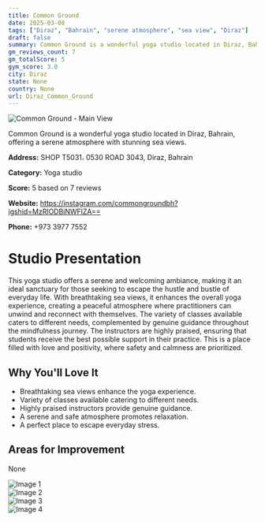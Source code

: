 ```yaml
---
title: Common Ground
date: 2025-03-08
tags: ["Diraz", "Bahrain", "serene atmosphere", "sea view", "Diraz"]  
draft: false
summary: Common Ground is a wonderful yoga studio located in Diraz, Bahrain, offering a serene atmosphere with stunning sea views.
gm_reviews_count: 7
gm_totalScore: 5
gym_score: 3.0
city: Diraz
state: None
country: None
url: Diraz_Common_Ground
---
```


<div className="aspect-[16/9] relative my-8">
  <img 
    src="https://lh5.googleusercontent.com/p/AF1QipM9D-UZmjjqSngzwrsDVR75-QpNB0xk6XcV0yyt=w1920-h1080-k-no"
    alt="Common Ground - Main View"
    className="object-cover absolute inset-0 w-full h-full rounded-lg"
  />
</div>

Common Ground is a wonderful yoga studio located in Diraz, Bahrain, offering a serene atmosphere with stunning sea views.

**Address:** SHOP T5031، 0530 ROAD 3043, Diraz, Bahrain

**Category:** Yoga studio

**Score:** 5 based on 7 reviews

**Website:** https://instagram.com/commongroundbh?igshid=MzRlODBiNWFlZA==

**Phone:** +973 3977 7552

# Studio Presentation

This yoga studio offers a serene and welcoming ambiance, making it an ideal sanctuary for those seeking to escape the hustle and bustle of everyday life. With breathtaking sea views, it enhances the overall yoga experience, creating a peaceful atmosphere where practitioners can unwind and reconnect with themselves. The variety of classes available caters to different needs, complemented by genuine guidance throughout the mindfulness journey. The instructors are highly praised, ensuring that students receive the best possible support in their practice. This is a place filled with love and positivity, where safety and calmness are prioritized.



## Why You'll Love It

- Breathtaking sea views enhance the yoga experience.
- Variety of classes available catering to different needs.
- Highly praised instructors provide genuine guidance.
- A serene and safe atmosphere promotes relaxation.
- A perfect place to escape everyday stress.

## Areas for Improvement

None

<div className="grid grid-cols-1 xl:grid-cols-2 gap-4 my-8">
<div className="aspect-[4/3] relative"><img src="https://lh5.googleusercontent.com/p/AF1QipNbawSeCKWA1bcYYwatHnITtsU0rm5aS-ZaRfFS=w1920-h1080-k-no" alt="Image 1" className="object-cover absolute inset-0 w-full h-full rounded-lg" /></div>
<div className="aspect-[4/3] relative"><img src="https://lh5.googleusercontent.com/p/AF1QipOz02P9AMCjtds8WoPvdgmxcWcmhzt40Edu8Hl2=w1920-h1080-k-no" alt="Image 2" className="object-cover absolute inset-0 w-full h-full rounded-lg" /></div>
<div className="aspect-[4/3] relative"><img src="https://lh5.googleusercontent.com/p/AF1QipPfdn8pldO4RhKhll2TbjNsuxyuea_m1THeb6wI=w1920-h1080-k-no" alt="Image 3" className="object-cover absolute inset-0 w-full h-full rounded-lg" /></div>
<div className="aspect-[4/3] relative"><img src="https://lh5.googleusercontent.com/p/AF1QipP1NDC0rXNPAk_-P0gg-aqrCR9CxVXIHGiJKQ1I=w1920-h1080-k-no" alt="Image 4" className="object-cover absolute inset-0 w-full h-full rounded-lg" /></div>
</div>